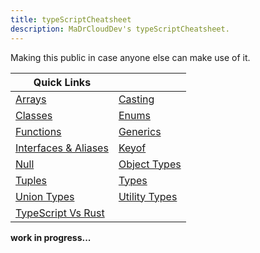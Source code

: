 ```yaml
---
title: typeScriptCheatsheet
description: MaDrCloudDev's typeScriptCheatsheet.
---
```


Making this public in case anyone else can make use of it.

| Quick Links                                   |                                 |
| --------------------------------------------- | ------------------------------- |
| [Arrays](/arrays)                             | [Casting](/casting)             |
| [Classes](/classes)                           | [Enums](/enums)                 |
| [Functions](/functions)                       | [Generics](/generics)           |
| [Interfaces & Aliases](/interfaces_&_aliases) | [Keyof](/keyof)                 |
| [Null](/null)                                 | [Object Types](/object_types)   |
| [Tuples](/tuples)                             | [Types](/types)                 |
| [Union Types](/union_types)                   | [Utility Types](/utility_types) |
| [TypeScript Vs Rust](/TypeScript_VS_Rust/add) |                                 |

**work in progress...**
